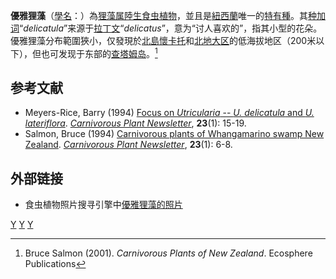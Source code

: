 {{noteTA
|G1=Carnivorous Plant
}}
{{Speciesbox 
| taxon = Utricularia delicatula
| authority = [[Cheeseman|Cheeseman]]
| synonyms = 
*''Utricularia lateriflora''<br><small>''auct. non'' R.Br.: Allen (1961)</small>
}}
'''優雅狸藻'''（[[學名|學名]]：'''''{{lang|la|Utricularia delicatula}}'''''）為[[狸藻属|狸藻属]][[陸生植物|陸生]][[食虫植物|食虫植物]]，並且是[[紐西蘭|紐西蘭]]唯一的[[特有種|特有種]]。其[[种加词|种加词]]“''delicatula''”来源于[[拉丁文|拉丁文]]“''delicatus''”，意为“讨人喜欢的”，指其小型的花朵。優雅狸藻分布範圍狹小，仅發現於[[北島_(紐西蘭)|北島]][[懷卡托|懷卡托]]和[[北地大区|北地大区]]的低海拔地区（200米以下），但也可发现于东部的[[查塔姆岛|查塔姆岛]]。<ref name="Salmon">Bruce Salmon (2001). ''Carnivorous Plants of New Zealand''. Ecosphere Publications</ref>

== 参考文献 ==
{{reflist}}
{{refbegin|2}}
* Meyers-Rice, Barry (1994) [http://carnivorousplants.org/cpn/articles/CPNv23n1p15_19.pdf Focus on ''Utricularia'' -- ''U. delicatula'' and ''U. lateriflora'']. ''[[食虫植物通讯|Carnivorous Plant Newsletter]]'', '''23'''(1): 15-19.
* Salmon, Bruce (1994) [http://carnivorousplants.org/cpn/articles/CPNv23n1p6_8.pdf Carnivorous plants of Whangamarino swamp New Zealand]. ''[[食虫植物通讯|Carnivorous Plant Newsletter]]'', '''23'''(1): 6-8.
{{refend}}

== 外部链接 ==
{{refbegin|2}}
* 食虫植物照片搜寻引擎中[http://www.cpphotofinder.com/utricularia-delicatula-277.html 優雅狸藻的照片] {{Wayback|url=http://www.cpphotofinder.com/utricularia-delicatula-277.html |date=20200928030301 }}
{{commons-inline|Utricularia delicatula|優雅狸藻}}
{{wikispecies-inline|Utricularia delicatula|優雅狸藻}}
{{refend}}

{{Utricularia}}
{{Taxonbar|from=Q7903036}}

[[Category:紐西蘭食蟲植物|Y]]
[[Category:狸藻屬|Y]]
[[Category:澳洲狸藻组|Y]]


{{狸藻属小作品}}